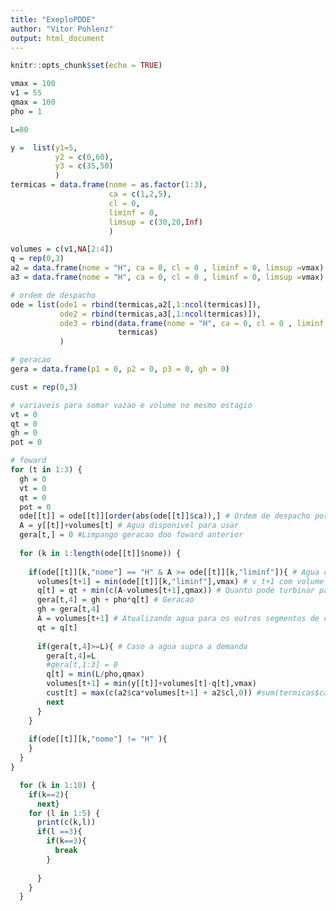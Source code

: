 ```yaml
---
title: "ExeploPDDE"
author: "Vitor Pohlenz"
output: html_document
---
```


```r
knitr::opts_chunk$set(echo = TRUE)
```


```r
vmax = 100
v1 = 55
qmax = 100
pho = 1

L=80

y =  list(y1=5,
          y2 = c(0,60),
          y3 = c(35,50)
          )
termicas = data.frame(nome = as.factor(1:3),
                      ca = c(1,2,5),
                      cl = 0,
                      liminf = 0,
                      limsup = c(30,20,Inf)
                      )

volumes = c(v1,NA[2:4])
q = rep(0,3)
a2 = data.frame(nome = "H", ca = 0, cl = 0 , liminf = 0, limsup =vmax)
a3 = data.frame(nome = "H", ca = 0, cl = 0 , liminf = 0, limsup =vmax)

# ordem de despacho
ode = list(ode1 = rbind(termicas,a2[,1:ncol(termicas)]),
           ode2 = rbind(termicas,a3[,1:ncol(termicas)]),
           ode3 = rbind(data.frame(nome = "H", ca = 0, cl = 0 , liminf = 0, limsup =vmax),
                        termicas)
           )

# geracao
gera = data.frame(p1 = 0, p2 = 0, p3 = 0, gh = 0)

cust = rep(0,3)

# variaveis para somar vazao e volume no mesmo estagio
vt = 0
qt = 0
gh = 0
pot = 0
```

```r
# foward
for (t in 1:3) {
  gh = 0
  vt = 0
  qt = 0
  pot = 0
  ode[[t]] = ode[[t]][order(abs(ode[[t]]$ca)),] # Ordem de despacho por merito
  A = y[[t]]+volumes[t] # Agua disponivel para usar
  gera[t,] = 0 #Limpango geracao doo foward anterior
  
  for (k in 1:length(ode[[t]]$nome)) {
    
    if(ode[[t]][k,"nome"] == "H" & A >= ode[[t]][k,"liminf"]){ # Agua com valor zero
      volumes[t+1] = min(ode[[t]][k,"liminf"],vmax) # v_t+1 com volume limite pra valor zero
      q[t] = qt + min(c(A-volumes[t+1],qmax)) # Quanto pode turbinar para deixar volume
      gera[t,4] = gh + pho*q[t] # Geracao
      gh = gera[t,4]
      A = volumes[t+1] # Atualizando agua para os outros segmentos de custo da agua
      qt = q[t]
      
      if(gera[t,4]>=L){ # Caso a agua supra a demanda
        gera[t,4]=L
        #gera[t,1:3] = 0
        q[t] = min(L/pho,qmax)
        volumes[t+1] = min(y[[t]]+volumes[t]-q[t],vmax)
        cust[t] = max(c(a2$ca*volumes[t+1] + a2$cl,0)) #sum(termicas$ca*gera[t,1:3]) + max(c(a2$ca*volumes[t+1] + a2$cl,0))
        next
      }
    }
    
    if(ode[[t]][k,"nome"] != "H" ){
    }
  }
}
```
  
```r
  for (k in 1:10) {
    if(k==2){
      next}
    for (l in 1:5) {
      print(c(k,l))
      if(l ==3){
        if(k==3){
          break
        }
        
      }
    }
  }
```

